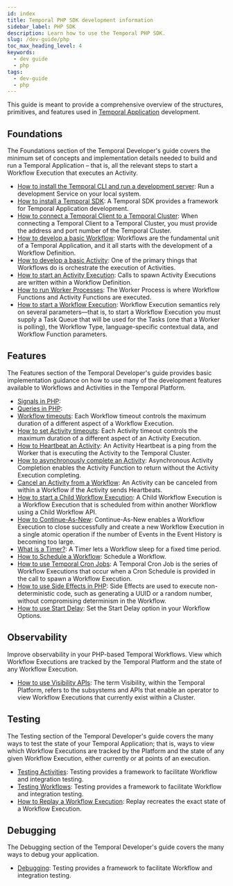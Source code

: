 ```yaml
---
id: index
title: Temporal PHP SDK development information
sidebar_label: PHP SDK
description: Learn how to use the Temporal PHP SDK.
slug: /dev-guide/php
toc_max_heading_level: 4
keywords:
  - dev guide
  - php
tags:
  - dev-guide
  - php
---
```


This guide is meant to provide a comprehensive overview of the structures, primitives, and features used in [Temporal Application](/temporal#temporal-application) development.

## Foundations

The Foundations section of the Temporal Developer's guide covers the minimum set of concepts and implementation details needed to build and run a Temporal Application – that is, all the relevant steps to start a Workflow Execution that executes an Activity.

- [How to install the Temporal CLI and run a development server](/dev-guide/typescript/foundations#run-a-development-server): Run a development Service on your local system.
- [How to install a Temporal SDK](/dev-guide/php/foundations#install-a-temporal-sdk): A Temporal SDK provides a framework for Temporal Application development.
- [How to connect a Temporal Client to a Temporal Cluster](/dev-guide/php/foundations#connect-to-a-dev-cluster): When connecting a Temporal Client to a Temporal Cluster, you must provide the address and port number of the Temporal Cluster.
- [How to develop a basic Workflow](/dev-guide/php/foundations#develop-workflows): Workflows are the fundamental unit of a Temporal Application, and it all starts with the development of a Workflow Definition.
- [How to develop a basic Activity](/dev-guide/php/foundations#develop-activities): One of the primary things that Workflows do is orchestrate the execution of Activities.
- [How to start an Activity Execution](/dev-guide/php/foundations#activity-execution): Calls to spawn Activity Executions are written within a Workflow Definition.
- [How to run Worker Processes](/dev-guide/php/foundations#run-a-dev-worker): The Worker Process is where Workflow Functions and Activity Functions are executed.
- [How to start a Workflow Execution](/dev-guide/php/foundations#start-workflow-execution): Workflow Execution semantics rely on several parameters—that is, to start a Workflow Execution you must supply a Task Queue that will be used for the Tasks (one that a Worker is polling), the Workflow Type, language-specific contextual data, and Workflow Function parameters.

## Features

The Features section of the Temporal Developer's guide provides basic implementation guidance on how to use many of the development features available to Workflows and Activities in the Temporal Platform.

- [Signals in PHP](/dev-guide/php/features#signals):
- [Queries in PHP](/dev-guide/php/features#queries):
- [Workflow timeouts](/dev-guide/php/features#workflow-timeouts): Each Workflow timeout controls the maximum duration of a different aspect of a Workflow Execution.
- [How to set Activity timeouts](/dev-guide/php/features#activity-timeouts): Each Activity timeout controls the maximum duration of a different aspect of an Activity Execution.
- [How to Heartbeat an Activity](/dev-guide/php/features#activity-heartbeats): An Activity Heartbeat is a ping from the Worker that is executing the Activity to the Temporal Cluster.
- [How to asynchronously complete an Activity](/dev-guide/php/features#asynchronous-activity-completion): Asynchronous Activity Completion enables the Activity Function to return without the Activity Execution completing.
- [Cancel an Activity from a Workflow](/dev-guide/php/features#cancel-an-activity): An Activity can be canceled from within a Workflow if the Activity sends Heartbeats.
- [How to start a Child Workflow Execution](/dev-guide/php/features#child-workflows): A Child Workflow Execution is a Workflow Execution that is scheduled from within another Workflow using a Child Workflow API.
- [How to Continue-As-New](/dev-guide/php/features#continue-as-new): Continue-As-New enables a Workflow Execution to close successfully and create a new Workflow Execution in a single atomic operation if the number of Events in the Event History is becoming too large.
- [What is a Timer?](/dev-guide/php/features#timers): A Timer lets a Workflow sleep for a fixed time period.
- [How to Schedule a Workflow](/dev-guide/php/features#schedule-a-workflow): Schedule a Workflow.
- [How to use Temporal Cron Jobs](/dev-guide/php/features#temporal-cron-jobs): A Temporal Cron Job is the series of Workflow Executions that occur when a Cron Schedule is provided in the call to spawn a Workflow Execution.
- [How to use Side Effects in PHP](/dev-guide/php/features#side-effects): Side Effects are used to execute non-deterministic code, such as generating a UUID or a random number, without compromising determinism in the Workflow.
- [How to use Start Delay](/dev-guide/php/features#start-delay): Set the Start Delay option in your Workflow Options.

## Observability

Improve observability in your PHP-based Temporal Workflows. View which Workflow Executions are tracked by the Temporal Platform and the state of any Workflow Execution.

- [How to use Visibility APIs](/dev-guide/php/observability#visibility): The term Visibility, within the Temporal Platform, refers to the subsystems and APIs that enable an operator to view Workflow Executions that currently exist within a Cluster.

## Testing

The Testing section of the Temporal Developer's guide covers the many ways to test the state of your Temporal Application; that is, ways to view which Workflow Executions are tracked by the Platform and the state of any given Workflow Execution, either currently or at points of an execution.

- [Testing Activities](/dev-guide/php/testing#test-activities): Testing provides a framework to facilitate Workflow and integration testing.
- [Testing Workflows](/dev-guide/php/testing#test-workflows): Testing provides a framework to facilitate Workflow and integration testing.
- [How to Replay a Workflow Execution](/dev-guide/php/testing#replay): Replay recreates the exact state of a Workflow Execution.

## Debugging

The Debugging section of the Temporal Developer's guide covers the many ways to debug your application.

- [Debugging](/dev-guide/php/debugging#debug): Testing provides a framework to facilitate Workflow and integration testing.

